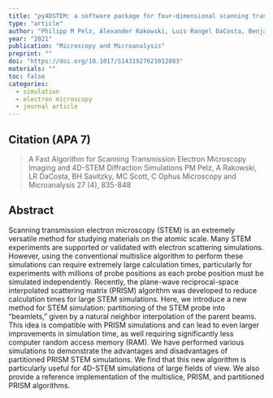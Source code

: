 ```yaml
---
title: "py4DSTEM: a software package for four-dimensional scanning transmission electron microscopy data analysis"
type: "article"
author: "Philipp M Pelz, Alexander Rakowski, Luis Rangel DaCosta, Benjamin H Savitzky, Mary C Scott, Colin Ophus"
year: "2021"
publication: "Microscopy and Microanalysis"
preprint: ""
doi: "https://doi.org/10.1017/S1431927621012083"
materials: ""
toc: false
categories:
  - simulation
  - electron microscopy
  - journal article
---
```


## Citation (APA 7)

> A Fast Algorithm for Scanning Transmission Electron Microscopy Imaging and 4D-STEM Diffraction Simulations
PM Pelz, A Rakowski, LR DaCosta, BH Savitzky, MC Scott, C Ophus
Microscopy and Microanalysis 27 (4), 835-848


## Abstract

Scanning transmission electron microscopy (STEM) is an extremely versatile method for studying materials on the atomic scale. Many STEM experiments are supported or validated with electron scattering simulations. However, using the conventional multislice algorithm to perform these simulations can require extremely large calculation times, particularly for experiments with millions of probe positions as each probe position must be simulated independently. Recently, the plane-wave reciprocal-space interpolated scattering matrix (PRISM) algorithm was developed to reduce calculation times for large STEM simulations. Here, we introduce a new method for STEM simulation: partitioning of the STEM probe into “beamlets,” given by a natural neighbor interpolation of the parent beams. This idea is compatible with PRISM simulations and can lead to even larger improvements in simulation time, as well requiring significantly less computer random access memory (RAM). We have performed various simulations to demonstrate the advantages and disadvantages of partitioned PRISM STEM simulations. We find that this new algorithm is particularly useful for 4D-STEM simulations of large fields of view. We also provide a reference implementation of the multislice, PRISM, and partitioned PRISM algorithms.



